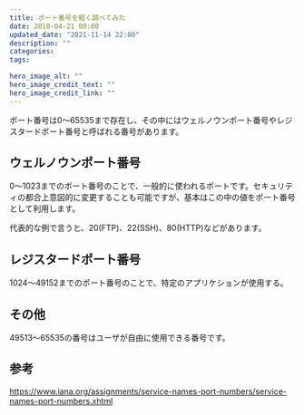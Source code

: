 ```yaml
---
title: ポート番号を軽く調べてみた
date: 2018-04-21 00:00
updated_date: "2021-11-14 22:00"
description: ""
categories:
tags:

hero_image_alt: ""
hero_image_credit_text: ""
hero_image_credit_link: ""
---
```

ポート番号は0〜65535まで存在し、その中にはウェルノウンポート番号やレジスタードポート番号と呼ばれる番号があります。

## ウェルノウンポート番号
0〜1023までのポート番号のことで、一般的に使われるポートです。セキュリティの都合上意図的に変更することも可能ですが、基本はこの中の値をポート番号として利用します。

代表的な例で言うと、20(FTP)、22(SSH)、80(HTTP)などがあります。

## レジスタードポート番号
1024〜49152までのポート番号のことで、特定のアプリケションが使用する。

## その他
49513～65535の番号はユーザが自由に使用できる番号です。

## 参考
https://www.iana.org/assignments/service-names-port-numbers/service-names-port-numbers.xhtml